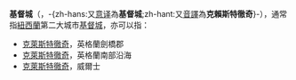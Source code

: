 {{NoteTA
|1=zh-cn:克赖斯特彻奇;zh-hk:基督城;zh-tw:基督城
}}
'''基督城'''（{{lang-en|Christchurch}}，-{zh-hans:又[[意译|意译]]為'''基督城''';zh-hant:又[[音譯|音譯]]為'''克賴斯特徹奇'''}-），通常指[[紐西蘭|紐西蘭]]第二大城市[[基督城|基督城]]，亦可以指：

* [[克賴斯特徹奇_(劍橋郡)|克萊斯特徹奇]]，英格蘭劍橋郡
* [[克賴斯特徹奇_(多塞特郡)|克萊斯特徹奇]]，英格蘭南部沿海
* [[克賴斯特徹奇_(紐波特)|克萊斯特徹奇]]，威爾士

{{DEFAULTSORT:Christchurch}}
{{disambig|cat=三字地名消歧義}}